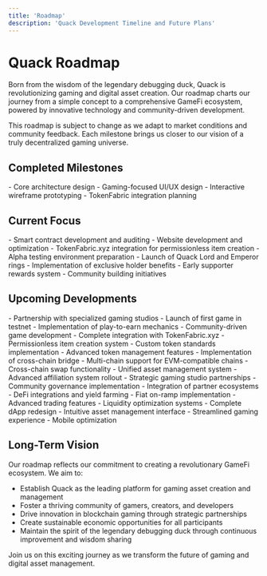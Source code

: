 ```yaml
---
title: 'Roadmap'
description: 'Quack Development Timeline and Future Plans'
---
```


# Quack Roadmap

Born from the wisdom of the legendary debugging duck, Quack is revolutionizing gaming and digital asset creation. Our roadmap charts our journey from a simple concept to a comprehensive GameFi ecosystem, powered by innovative technology and community-driven development.

<Note>
This roadmap is subject to change as we adapt to market conditions and community feedback. Each milestone brings us closer to our vision of a truly decentralized gaming universe.
</Note>

## Completed Milestones

<AccordionGroup>
  <Accordion icon="check" title="Product Design">
    - Core architecture design
    - Gaming-focused UI/UX design
    - Interactive wireframe prototyping
    - TokenFabric integration planning
  </Accordion>
</AccordionGroup>

## Current Focus

<AccordionGroup>
  <Accordion icon="code" title="Core Development">
    - Smart contract development and auditing
    - Website development and optimization
    - TokenFabric.xyz integration for permissionless item creation
    - Alpha testing environment preparation
  </Accordion>

  <Accordion icon="rocket" title="Premium Rings Launch">
    - Launch of Quack Lord and Emperor rings
    - Implementation of exclusive holder benefits
    - Early supporter rewards system
    - Community building initiatives
  </Accordion>
</AccordionGroup>

## Upcoming Developments

<AccordionGroup>
  <Accordion icon="gamepad" title="Gaming Ecosystem">
    - Partnership with specialized gaming studios
    - Launch of first game in testnet
    - Implementation of play-to-earn mechanics
    - Community-driven game development
  </Accordion>

  <Accordion icon="wand-magic-sparkles" title="TokenFabric Integration">
    - Complete integration with TokenFabric.xyz
    - Permissionless item creation system
    - Custom token standards implementation
    - Advanced token management features
  </Accordion>

  <Accordion icon="bridge" title="Cross-Chain Infrastructure">
    - Implementation of cross-chain bridge
    - Multi-chain support for EVM-compatible chains
    - Cross-chain swap functionality
    - Unified asset management system
  </Accordion>

  <Accordion icon="users" title="Community and Partnerships">
    - Advanced affiliation system rollout
    - Strategic gaming studio partnerships
    - Community governance implementation
    - Integration of partner ecosystems
  </Accordion>

  <Accordion icon="money-bill" title="Financial Infrastructure">
    - DeFi integrations and yield farming
    - Fiat on-ramp implementation
    - Advanced trading features
    - Liquidity optimization systems
  </Accordion>

  <Accordion icon="palette" title="Enhanced User Experience">
    - Complete dApp redesign
    - Intuitive asset management interface
    - Streamlined gaming experience
    - Mobile optimization
  </Accordion>
</AccordionGroup>

## Long-Term Vision

Our roadmap reflects our commitment to creating a revolutionary GameFi ecosystem. We aim to:

- Establish Quack as the leading platform for gaming asset creation and management
- Foster a thriving community of gamers, creators, and developers
- Drive innovation in blockchain gaming through strategic partnerships
- Create sustainable economic opportunities for all participants
- Maintain the spirit of the legendary debugging duck through continuous improvement and wisdom sharing

Join us on this exciting journey as we transform the future of gaming and digital asset management.